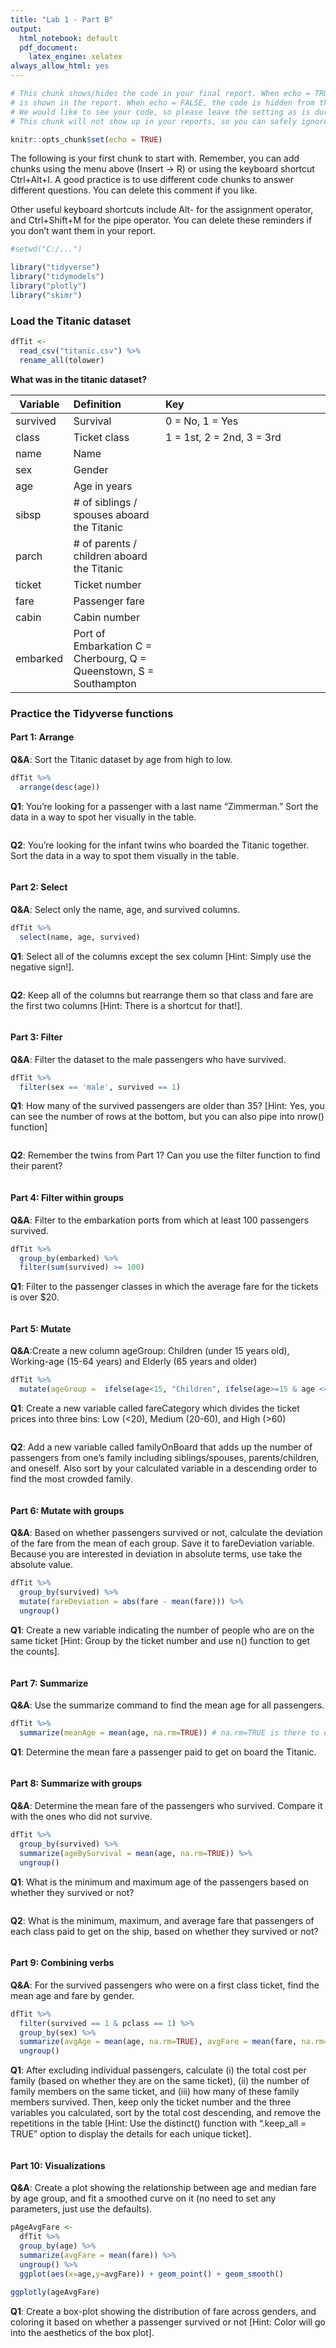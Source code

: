 ---
title: "Lab 1 - Part B"
output:
  html_notebook: default
  pdf_document:
    latex_engine: xelatex
always_allow_html: yes
---

```{r setup, include=FALSE}

# This chunk shows/hides the code in your final report. When echo = TRUE, the code
# is shown in the report. When echo = FALSE, the code is hidden from the final report.
# We would like to see your code, so please leave the setting as is during the course.
# This chunk will not show up in your reports, so you can safely ignore its existence.

knitr::opts_chunk$set(echo = TRUE)

```

The following is your first chunk to start with. Remember, you can add chunks using the menu
above (Insert -> R) or using the keyboard shortcut Ctrl+Alt+I. A good practice is to use
different code chunks to answer different questions. You can delete this comment if you like.

Other useful keyboard shortcuts include Alt- for the assignment operator, and Ctrl+Shift+M
for the pipe operator. You can delete these reminders if you don't want them in your report.

```{r}

#setwd("C:/...")

library("tidyverse")
library("tidymodels")
library("plotly")
library("skimr")

```

### Load the Titanic dataset

```{r}

dfTit <-
  read_csv("titanic.csv") %>% 
  rename_all(tolower)

```

**What was in the titanic dataset?**

Variable | Definition    | Key                        | 
---------|:--------------|:-------------------------- |
survived |	Survival     |	0 = No, 1 = Yes           |
class    |	Ticket class |	1 = 1st, 2 = 2nd, 3 = 3rd |
name	   |  Name         |                            |
sex	     |  Gender       |                            |
age      |	Age in years |                            |
sibsp    |	# of siblings / spouses aboard the Titanic	| |
parch    |	# of parents / children aboard the Titanic	| |
ticket   |	Ticket number	|                           |
fare     |	Passenger fare|                           |
cabin	   |  Cabin number  |                           |
embarked |	Port of Embarkation	C = Cherbourg, Q = Queenstown, S = Southampton |         |

  

### Practice the Tidyverse functions   

  

#### Part 1: Arrange

**Q&A**: Sort the Titanic dataset by age from high to low.

```{r}

dfTit %>% 
  arrange(desc(age))

```

**Q1**: You're looking for a passenger with a last name "Zimmerman." Sort the data in a way to spot her visually in the table.

```{r}



```

**Q2**: You're looking for the infant twins who boarded the Titanic together. Sort the data in a way to spot them visually in the table.

```{r}



```

#### Part 2: Select

**Q&A**: Select only the name, age, and survived columns.

```{r}

dfTit %>% 
  select(name, age, survived)

```

**Q1**: Select all of the columns except the sex column [Hint: Simply use the negative sign!].

```{r}



```

**Q2**: Keep all of the columns but rearrange them so that class and fare are the first two columns [Hint: There is a shortcut for that!].

```{r}



```

#### Part 3: Filter

**Q&A**: Filter the dataset to the male passengers who have survived.

```{r}

dfTit %>% 
  filter(sex == 'male', survived == 1)

```

**Q1**: How many of the survived passengers are older than 35? [Hint: Yes, you can see the number of rows at the bottom, but you can also pipe into nrow() function]

```{r}



```

**Q2**: Remember the twins from Part 1? Can you use the filter function to find their parent?

```{r}



```

#### Part 4: Filter within groups

**Q&A**: Filter to the embarkation ports from which at least 100 passengers survived.

```{r}

dfTit %>% 
  group_by(embarked) %>% 
  filter(sum(survived) >= 100)

```

**Q1**: Filter to the passenger classes in which the average fare for the tickets is over $20.

```{r}



```

#### Part 5: Mutate

**Q&A**:Create a new column ageGroup: Children (under 15 years old), Working-age (15-64 years) and Elderly (65 years and older)

```{r}

dfTit %>% 
  mutate(ageGroup =  ifelse(age<15, "Children", ifelse(age>=15 & age <=64, "Working-age", "Elderly")))

```

**Q1**: Create a new variable called fareCategory which divides the ticket prices into three bins: Low (<20), Medium (20-60), and High (>60) 

```{r}



```

**Q2**: Add a new variable called familyOnBoard that adds up the number of passengers from one's family including siblings/spouses, parents/children, and oneself. Also sort by your calculated variable in a descending order to find the most crowded family.

```{r}



```

#### Part 6: Mutate with groups

**Q&A**: Based on whether passengers survived or not, calculate the deviation of the fare from the mean of each group. Save it to fareDeviation variable. Because you are interested in deviation in absolute terms, use take the absolute value.

```{r}

dfTit %>% 
  group_by(survived) %>%
  mutate(fareDeviation = abs(fare - mean(fare))) %>%
  ungroup()

```

**Q1**: Create a new variable indicating the number of people who are on the same ticket [Hint: Group by the ticket number and use n() function to get the counts].

```{r}



```

#### Part 7: Summarize

**Q&A**: Use the summarize command to find the mean age for all passengers.

```{r}

dfTit %>% 
  summarize(meanAge = mean(age, na.rm=TRUE)) # na.rm=TRUE is there to exclude missing values; try removing it and see what happens!

```

**Q1**: Determine the mean fare a passenger paid to get on board the Titanic.

```{r}



```

#### Part 8: Summarize with groups

**Q&A**: Determine the mean fare of the passengers who survived. Compare it with the ones who did not survive.

```{r}

dfTit %>% 
  group_by(survived) %>% 
  summarize(ageBySurvival = mean(age, na.rm=TRUE)) %>%
  ungroup()

```

**Q1**: What is the minimum and maximum age of the passengers based on whether they survived or not?

```{r}



```

**Q2**: What is the minimum, maximum, and average fare that passengers of each class paid to get on the ship, based on whether they survived or not?

```{r}



```

#### Part 9: Combining verbs

**Q&A**: For the survived passengers who were on a first class ticket, find the mean age and fare by gender.

```{r}

dfTit %>% 
  filter(survived == 1 & pclass == 1) %>% 
  group_by(sex) %>% 
  summarize(avgAge = mean(age, na.rm=TRUE), avgFare = mean(fare, na.rm=TRUE)) %>%
  ungroup()

```

**Q1**: After excluding individual passengers, calculate (i) the total cost per family (based on whether they are on the same ticket), (ii) the number of family members on the same ticket, and (iii) how many of these family members survived. Then, keep only the ticket number and the three variables you calculated, sort by the total cost descending, and remove the repetitions in the table [Hint: Use the distinct() function with ".keep_all = TRUE" option to display the details for each unique ticket].
 
```{r}


  
```

#### Part 10: Visualizations

**Q&A**: Create a plot showing the relationship between age and median fare by age group, and fit a smoothed curve on it (no need to set any parameters, just use the defaults).

```{r}

pAgeAvgFare <- 
  dfTit %>%
  group_by(age) %>%
  summarize(avgFare = mean(fare)) %>%
  ungroup() %>%
  ggplot(aes(x=age,y=avgFare)) + geom_point() + geom_smooth()

ggplotly(ageAvgFare)

```

**Q1**: Create a box-plot showing the distribution of fare across genders, and coloring it based on whether a passenger survived or not [Hint: Color will go into the aesthetics of the box plot].
 
```{r}


  
```

